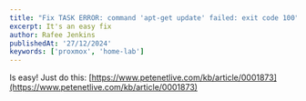 ```yaml
---
title: "Fix TASK ERROR: command 'apt-get update' failed: exit code 100"
excerpt: It's an easy fix
author: Rafee Jenkins
publishedAt: '27/12/2024'
keywords: ['proxmox', 'home-lab']
---
```


Is easy! Just do this: [https://www.petenetlive.com/kb/article/0001873](https://www.petenetlive.com/kb/article/0001873)
